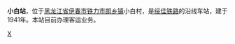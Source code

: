 {{Infobox China railway station 
|车站名称 = 小白站
|车站名称拼音 = Xiaobai
|车站位置 = [[黑龙江省|黑龙江省]][[伊春市|伊春市]][[铁力市|铁力市]][[朗乡镇|朗乡镇]]小白村
|线路 = [[绥佳铁路|绥佳铁路]]
|车站等级 = 
}}

'''小白站'''，位于[[黑龙江省|黑龙江省]][[伊春市|伊春市]][[铁力市|铁力市]][[朗乡镇|朗乡镇]]小白村，是[[绥佳铁路|绥佳铁路]]的沿线车站，建于1941年。本站目前办理客运业务。

{{China-rail-stub}}
{{绥佳铁路}}

[[Category:伊春市铁路车站|X]]